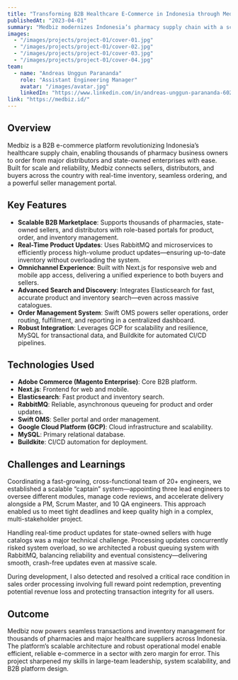---
title: "Transforming B2B Healthcare E-Commerce in Indonesia through Medbiz"
publishedAt: "2023-04-01"
summary: "Medbiz modernizes Indonesia’s pharmacy supply chain with a scalable B2B e-commerce platform, serving thousands of pharmacy owners through real-time inventory, ordering, and seller management."
images:
  - "/images/projects/project-01/cover-01.jpg"
  - "/images/projects/project-01/cover-02.jpg"
  - "/images/projects/project-01/cover-03.jpg"
  - "/images/projects/project-01/cover-04.jpg"
team:
  - name: "Andreas Unggun Parananda"
    role: "Assistant Engineering Manager"
    avatar: "/images/avatar.jpg"
    linkedIn: "https://www.linkedin.com/in/andreas-unggun-parananda-60279a13b/"
link: "https://medbiz.id/"
---

## Overview

Medbiz is a B2B e-commerce platform revolutionizing Indonesia’s healthcare supply chain, enabling thousands of pharmacy business owners to order from major distributors and state-owned enterprises with ease. Built for scale and reliability, Medbiz connects sellers, distributors, and buyers across the country with real-time inventory, seamless ordering, and a powerful seller management portal.

## Key Features

- **Scalable B2B Marketplace**: Supports thousands of pharmacies, state-owned sellers, and distributors with role-based portals for product, order, and inventory management.
- **Real-Time Product Updates**: Uses RabbitMQ and microservices to efficiently process high-volume product updates—ensuring up-to-date inventory without overloading the system.
- **Omnichannel Experience**: Built with Next.js for responsive web and mobile app access, delivering a unified experience to both buyers and sellers.
- **Advanced Search and Discovery**: Integrates Elasticsearch for fast, accurate product and inventory search—even across massive catalogues.
- **Order Management System**: Swift OMS powers seller operations, order routing, fulfillment, and reporting in a centralized dashboard.
- **Robust Integration**: Leverages GCP for scalability and resilience, MySQL for transactional data, and Buildkite for automated CI/CD pipelines.

## Technologies Used

- **Adobe Commerce (Magento Enterprise)**: Core B2B platform.
- **Next.js**: Frontend for web and mobile.
- **Elasticsearch**: Fast product and inventory search.
- **RabbitMQ**: Reliable, asynchronous queueing for product and order updates.
- **Swift OMS**: Seller portal and order management.
- **Google Cloud Platform (GCP)**: Cloud infrastructure and scalability.
- **MySQL**: Primary relational database.
- **Buildkite**: CI/CD automation for deployment.

## Challenges and Learnings

Coordinating a fast-growing, cross-functional team of 20+ engineers, we established a scalable “captain” system—appointing three lead engineers to oversee different modules, manage code reviews, and accelerate delivery alongside a PM, Scrum Master, and 10 QA engineers. This approach enabled us to meet tight deadlines and keep quality high in a complex, multi-stakeholder project.

Handling real-time product updates for state-owned sellers with huge catalogs was a major technical challenge. Processing updates concurrently risked system overload, so we architected a robust queuing system with RabbitMQ, balancing reliability and eventual consistency—delivering smooth, crash-free updates even at massive scale.

During development, I also detected and resolved a critical race condition in sales order processing involving full reward point redemption, preventing potential revenue loss and protecting transaction integrity for all users.

## Outcome

Medbiz now powers seamless transactions and inventory management for thousands of pharmacies and major healthcare suppliers across Indonesia. The platform’s scalable architecture and robust operational model enable efficient, reliable e-commerce in a sector with zero margin for error. This project sharpened my skills in large-team leadership, system scalability, and B2B platform design.
